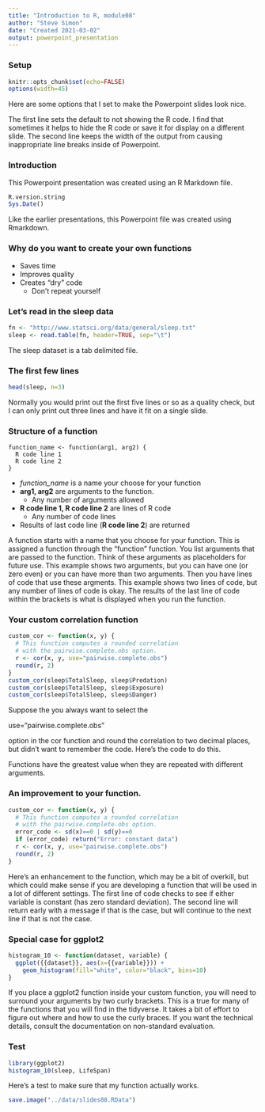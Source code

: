 ```yaml
---
title: "Introduction to R, module08"
author: "Steve Simon"
date: "Created 2021-03-02"
output: powerpoint_presentation
---
```


### Setup

```r
knitr::opts_chunk$set(echo=FALSE)
options(width=45)
``` 

<div class="notes">

Here are some options that I set to make the Powerpoint slides look nice.

The first line sets the default to not showing the R code. I find that sometimes it helps to hide the R code or save it for display on a different slide. The second line keeps the width of the output from causing inappropriate line breaks inside of Powerpoint.

</div>

### Introduction

This Powerpoint presentation was created using an R Markdown file.

```r
R.version.string
Sys.Date()
```

<div class="notes">

Like the earlier presentations, this Powerpoint file was created using Rmarkdown.

</div>

### Why do you want to create your own functions

+ Saves time
+ Improves quality
+ Creates "dry" code
  + Don't repeat yourself

<div class="notes">



</div>

### Let's read in the sleep data

```r
fn <- "http://www.statsci.org/data/general/sleep.txt"
sleep <- read.table(fn, header=TRUE, sep="\t")
```
<div class="notes">

The sleep dataset is a tab delimited file. 

</div>

### The first few lines

```r
head(sleep, n=3)
```

<div class="notes">

Normally you would print out the first five lines or so as a quality check, but I can only print out three lines and have it fit on a single slide.

</div>

### Structure of a function

```{}
function_name <- function(arg1, arg2) {
  R code line 1
  R code line 2
}
```

+ *function_name* is a name your choose for your function
+ **arg1, arg2** are arguments to the function. 
  + Any number of arguments allowed
+ **R code line 1, R code line 2** are lines of R code
  + Any number of code lines
+ Results of last code line (**R code line 2**) are returned

<div class="notes">

A function starts with a name that you choose for your function. This is assigned a function through the "function" function. You list arguments that are passed to the function. Think of these arguments as placeholders for future use. This example shows two arguments, but you can have one (or zero even) or you can have more than two arguments. Then you have lines of code that use these argments. This example shows two lines of code, but any number of lines of code is okay. The results of the last line of code within the brackets is what is displayed when you run the function.

</div>

### Your custom correlation function

```r
custom_cor <- function(x, y) {
  # This function computes a rounded correlation
  # with the pairwise.complete.obs option.
  r <- cor(x, y, use="pairwise.complete.obs")
  round(r, 2)
}
custom_cor(sleep$TotalSleep, sleep$Predation)
custom_cor(sleep$TotalSleep, sleep$Exposure)
custom_cor(sleep$TotalSleep, sleep$Danger)
```

<div class="notes">

Suppose the you always want to select the 

use="pairwise.complete.obs"

option in the cor function and round the correlation to two decimal places, but didn't want to remember the code. Here's the code to do this.

Functions have the greatest value when they are repeated with different arguments.

</div>

### An improvement to your function.

```r
custom_cor <- function(x, y) {
  # This function computes a rounded correlation
  # with the pairwise.complete.obs option.
  error_code <- sd(x)==0 | sd(y)==0
  if (error_code) return("Error: constant data")
  r <- cor(x, y, use="pairwise.complete.obs")
  round(r, 2)
}
```

<div class="notes">

Here's an enhancement to the function, which may be a bit of overkill, but which could make sense if you are developing a function that will be used in a lot of different settings. The first line of code checks to see if either variable is constant (has zero standard deviation). The second line will return early with a message if that is the case, but will continue to the next line if that is not the case.


</div>

### Special case for ggplot2

```r
histogram_10 <- function(dataset, variable) {
  ggplot({{dataset}}, aes(x={{variable}})) + 
    geom_histogram(fill="white", color="black", bins=10)
}
```

<div class="notes">

If you place a ggplot2 function inside your custom function, you will need to surround your arguments by two curly brackets. This is a true for many of the functions that you will find in the tidyverse. It takes a bit of effort to figure out where and how to use the curly braces. If you want the technical details, consult the documentation on non-standard evaluation.

</div>

### Test

```r
library(ggplot2)
histogram_10(sleep, LifeSpan)
```

<div class="notes">

Here's a test to make sure that my function actually works.

</div>

```r
save.image("../data/slides08.RData")
```
